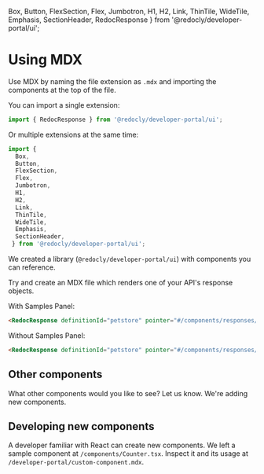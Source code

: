   Box,
  Button,
  FlexSection,
  Flex,
  Jumbotron,
  H1,
  H2,
  Link,
  ThinTile,
  WideTile,
  Emphasis,
  SectionHeader,
  RedocResponse
 } from '@redocly/developer-portal/ui';



# Using MDX

Use MDX by naming the file extension as `.mdx` and importing the components at the top of the file.

You can import a single extension:
```jsx
import { RedocResponse } from '@redocly/developer-portal/ui';
```
Or multiple extensions at the same time:

```jsx
import {
  Box,
  Button,
  FlexSection,
  Flex,
  Jumbotron,
  H1,
  H2,
  Link,
  ThinTile,
  WideTile,
  Emphasis,
  SectionHeader,
 } from '@redocly/developer-portal/ui';
```

We created a library (`@redocly/developer-portal/ui`) with components you can reference.

Try and create an MDX file which renders one of your API's response objects.

With Samples Panel:
```html
<RedocResponse definitionId="petstore" pointer="#/components/responses/PetResponse" />
```
<RedocResponse definitionId="petstore" pointer="#/components/responses/PetResponse" />

Without Samples Panel:

```html
<RedocResponse definitionId="petstore" pointer="#/components/responses/PetResponse" hideSamples={true} />
```
<RedocResponse definitionId="petstore" pointer="#/components/responses/PetResponse" hideSamples={true} />


## Other components

What other components would you like to see?  Let us know.  We're adding new components.

## Developing new components

A developer familiar with React can create new components.
We left a sample component at `/components/Counter.tsx`.
Inspect it and its usage at `/developer-portal/custom-component.mdx`.
